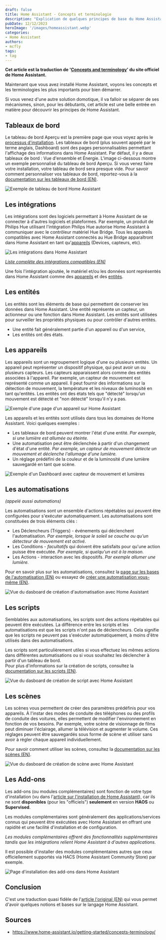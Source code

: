 ```yaml
---
draft: false
title: Home Assistant - Concepts et terminologie
description: "Explication de quelques principes de base du Home Assistant. Cet article est la traduction de 'Concepts and terminology' du site officiel de Home Assistant."
pubDate: 12/12/2023
heroImage: '/images/homeassistant.webp'
categories: 
- Home Assistant
authors: 
- mcfly
tags:
- tag
---
```


**Cet article est la traduction de '[Concepts and terminology](https://www.home-assistant.io/getting-started/concepts-terminology/)' du site officiel de Home Assistant.**

Maintenant que vous avez installé Home Assistant, voyons les concepts et les terminologies les plus importants pour bien démarrer.

Si vous venez d'une autre solution domotique, il va falloir se séparer de ses mécanismes, sinon, pour les débutants, cet article est une belle entrée en matière pour découvrir les principes de Home Assistant.

## Tableaux de bord

Le tableau de bord Aperçu est la première page que vous voyez après le [processus d'installation](/blog/ha_haos_installation/). Les tableaux de bord (plus souvent appelé par le terme anglais, Dashboard) sont des pages personnalisables permettant l'affichage des informations dans Home Assistant. Par défaut, il y a deux tableaux de bord : Vue d'ensemble et Énergie. L'image ci-dessous montre un exemple personnalisé du tableau de bord Aperçu. Si vous venez faire votre installation, votre tableau de bord sera presque vide. Pour savoir comment personnaliser vos tableaux de bord, reportez-vous à la [documentation sur les tableaux de bord (EN)](https://www.home-assistant.io/dashboards).

![Exemple de tableau de bord Home Assistant](./img/lovelace.png)

## Les intégrations

Les intégrations sont des logiciels permettant à Home Assistant de se connecter à d'autres logiciels et plateformes. Par exemple, un produit de Philips Hue utilisant l'intégration Philips Hue autorise Home Assistant à communiquer avec le contrôleur matériel Hue Bridge. Tous les appareils compatibles avec Home Assistant connectés au Hue Bridge apparaîtront dans Home Assistant en tant qu'[appareils](#les-appareils) (Devices, capteurs, etc).

![Les intégrations dans Home Assistant](./img/integrations-new.png)

*[Liste complète des intégrations compatibles (EN)](https://www.home-assistant.io/integrations)*

Une fois l'intégration ajoutée, le matériel et/ou les données sont représentés dans Home Assistant comme des [appareils](#les-appareils) et des [entités](#les-entités).


## Les entités

Les entités sont les éléments de base qui permettent de conserver les données dans Home Assistant. Une entité représente un capteur, un actionneur ou une fonction dans Home Assistant. Les entités sont utilisées pour surveiller les propriétés physiques ou pour contrôler d'autres entités.
* Une entité fait généralement partie d'un appareil ou d'un service,
* Les entités ont des états.

## Les appareils
Les appareils sont un regroupement logique d'une ou plusieurs entités.
Un appareil peut représenter un dispositif physique, qui peut avoir un ou plusieurs capteurs. Les capteurs apparaissent alors comme des entités associées à l'appareil. 
Par exemple, un capteur de mouvement est représenté comme un appareil. Il peut fournir des informations sur la détection de mouvement, la température et les niveaux de luminosité en tant qu'entités. 
Les entités ont des états tels que "détecté" lorsqu'un mouvement est détecté et "non détecté" lorsqu'il n'y a pas.

![Exemple d'une page d'un appareil sur Home Assistant](./img/home-assistant-device_01.png)

Les appareils et les entités sont utilisés dans tous les domaines de Home Assistant. Voici quelques exemples :

* Les tableaux de bord peuvent montrer l'état d'une entité. *Par exemple, si une lumière est allumée ou éteinte.*
* Une automatisation peut être déclenchée à partir d'un changement d'état d'une entité. *Par exemple, un capteur de mouvement détecte un mouvement et déclenche l'allumage d'une lumière.*
* Un réglage prédéfini de la couleur et de la luminosité d'une lumière sauvegardé en tant que scène.

![Exemple d'un Dashboard avec capteur de mouvement et lumières](./img/home-assistant-device_02.png)

## Les automatisations
*(appelé aussi automations)*

Les automatisations sont un ensemble d'actions répétables qui peuvent être configurées pour s'exécuter automatiquement. Les automatisations sont constituées de trois éléments clés :
* Les Déclencheurs (Triggers) - événements qui déclenchent l'automatisation. *Par exemple, lorsque le soleil se couche ou qu'un détecteur de mouvement est activé.*
* Les Conditions - *facultatifs* qui doivent être satisfaits pour qu'une action puisse être exécutée. *Par exemple, si quelqu'un est à la maison.*
* Les Actions - interaction avec les dispositifs. *Par exemple allumer une lumière.*

Pour en savoir plus sur les automatisations, consultez la [page sur les bases de l'automatisation (EN)](https://www.home-assistant.io/docs/automation/basics/) ou essayez de [créer une automatisation vous-même (EN)](https://www.home-assistant.io/getting-started/automation).

![Vue du dasboard de création d'automatisation avec Home Assistant](./img/automation-editor.png)

## Les scripts

Semblables aux automatisations, les scripts sont des actions répétables qui peuvent être exécutées.
La différence entre les scripts et les automatisations est que les scripts n'ont pas de déclencheurs. Cela signifie que les scripts ne peuvent pas s'exécuter automatiquement, à moins d'être utilisés dans des automatisations.

Les scripts sont particulièrement utiles si vous effectuez les mêmes actions dans différentes automatisations ou si vous souhaitez les déclencher à partir d'un tableau de bord.  
Pour plus d'informations sur la création de scripts, consultez la [documentation sur les scripts (EN)](https://www.home-assistant.io/integrations/script/).

![Vue du dasboard de création de script avec Home Assistant](./img/script_01.png)

## Les scènes

Les scènes vous permettent de créer des paramètres prédéfinis pour vos appareils. À l'instar des modes de conduite des téléphones ou des profils de conduite des voitures, elles permettent de modifier l'environnement en fonction de vos besoins. 
Par exemple, votre scène de visionnage de films peut diminuer l'éclairage, allumer la télévision et augmenter le volume. Ces réglages peuvent être sauvegardés sous forme de scène et utiliser sans avoir à régler chaque appareil individuellement.

Pour savoir comment utiliser les scènes, consultez la [documentation sur les scènes (EN)](https://www.home-assistant.io/integrations/scene/).

![Vue du dasboard de création de scène avec Home Assistant](./img/scene_02.png)

## Les Add-ons

Les add-ons (ou modules complémentaires) sont fonction de votre type d'installation (vu dans l'[article sur l'installation de Home Assistant](/blog/ha_haos_installation)), car ils ne sont **disponibles** (pour les "officiels") **seulement** en version **HAOS** ou **Supervised**. 

Les modules complémentaires sont généralement des applications/services connus qui peuvent être exécutées avec Home Assistant en offrant une rapidité et une facilité d'installation et de configuration. 

*Les modules complémentaires offrent des fonctionnalités supplémentaires tandis que les intégrations relient Home Assistant à d'autres applications.*

Il est possible d'installer des modules complémentaires autres que ceux officiellement supportés via HACS (Home Assistant Community Store) par exemple.

![Page d'installation des add-ons dans Home Assistant](./img/add-ons.png)

## Conclusion

C'est une traduction quasi fidèle de l'[article l'original (EN)](https://www.home-assistant.io/getting-started/concepts-terminology/) qui vous permet d'avoir quelques notions et bases sur le langage Home Assistant.

## Sources
* https://www.home-assistant.io/getting-started/concepts-terminology/